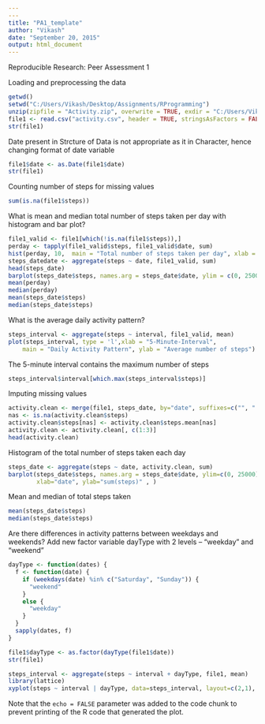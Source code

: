 ```yaml
---
---
title: "PA1_template"
author: "Vikash"
date: "September 20, 2015"
output: html_document
---
```

Reproducible Research: Peer Assessment 1

Loading and preprocessing the data

```r
getwd()
setwd("C:/Users/Vikash/Desktop/Assignments/RProgramming")
unzip(zipfile = "Activity.zip", overwrite = TRUE, exdir = "C:/Users/Vikash/Desktop/Assignments/RProgramming", unzip = "internal")
file1 <- read.csv("activity.csv", header = TRUE, stringsAsFactors = FALSE )
str(file1)
```
Date present in Strcture of Data is not appropriate as it in Character, hence changing format of date variable

```r
file1$date <- as.Date(file1$date)
str(file1)
```
Counting number of steps for missing values

```r
sum(is.na(file1$steps))
```

What is mean and median total number of steps taken per day with histogram and bar plot?
```r
file1_valid <- file1[which(!is.na(file1$steps)),]
perday <- tapply(file1_valid$steps, file1_valid$date, sum)
hist(perday, 10,  main = "Total number of steps taken per day", xlab = "")
steps_datedate <- aggregate(steps ~ date, file1_valid, sum)
head(steps_date)
barplot(steps_date$steps, names.arg = steps_date$date, ylim = c(0, 25000), xlab = "date", ylab = "sum(steps)",)
mean(perday)
median(perday)
mean(steps_date$steps)
median(steps_date$steps)
```

What is the average daily activity pattern?
```r
steps_interval <- aggregate(steps ~ interval, file1_valid, mean)
plot(steps_interval, type = 'l',xlab = "5-Minute-Interval", 
    main = "Daily Activity Pattern", ylab = "Average number of steps")
```

The 5-minute interval contains the maximum number of steps

```r
steps_interval$interval[which.max(steps_interval$steps)]
```

Imputing missing values

```r
activity.clean <- merge(file1, steps_date, by="date", suffixes=c("", ".mean"))
nas <- is.na(activity.clean$steps)
activity.clean$steps[nas] <- activity.clean$steps.mean[nas]
activity.clean <- activity.clean[, c(1:3)]
head(activity.clean)
```

Histogram of the total number of steps taken each day

```r
steps_date <- aggregate(steps ~ date, activity.clean, sum)
barplot(steps_date$steps, names.arg = steps_date$date, ylim=c(0, 25000), 
        xlab="date", ylab="sum(steps)" , )
```

Mean and median of total steps taken
```r
mean(steps_date$steps)
median(steps_date$steps)
```

Are there differences in activity patterns between weekdays and weekends?
Add new factor variable dayType with 2 levels – “weekday” and “weekend”
```r
dayType <- function(dates) {
  f <- function(date) {
    if (weekdays(date) %in% c("Saturday", "Sunday")) {
      "weekend"
    }
    else {
      "weekday"
    }
  }
  sapply(dates, f)
}

file1$dayType <- as.factor(dayType(file1$date))
str(file1)
```

```r
steps_interval <- aggregate(steps ~ interval + dayType, file1, mean)
library(lattice)
xyplot(steps ~ interval | dayType, data=steps_interval, layout=c(2,1), type='l')
```

Note that the `echo = FALSE` parameter was added to the code chunk to prevent printing of the R code that generated the plot.
